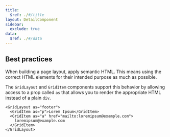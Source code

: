 ```yaml
---
title:
  $ref: ./#/title
layout: DetailComponent
sidebar:
  exclude: true
data:
  $ref: ./#/data
---
```


## Best practices

When building a page layout, apply semantic HTML. This means using the correct HTML elements for their intended purpose as much as possible.

The `GridLayout` and `GridItem` components support this behavior by allowing access to a prop called `as` that allows you to render the appropriate HTML instead of a plain `div`.

```tsx
<GridLayout as="footer">
  <GridItem as="p">Lorem Ipsum</GridItem>
  <GridItem as="a" href="mailto:loremipsum@example.com">
    loremipsum@example.com
  </GridItem>
</GridLayout>
```
